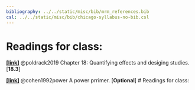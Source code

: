 ```yaml
---
bibliography: ../../static/misc/bib/mrm_references.bib
csl: ../../static/misc/bib/chicago-syllabus-no-bib.csl
---
```



# Readings for class:
[**[link]**](http://statsthinking21.org/ci-effect-size-power.html) @poldrack2019 Chapter 18:  Quantifying effects and desiging studies. [**18.3**]


[**[link]**](/readings/cohen1992.pdf) @cohen1992power A power prrimer. [**Optional**]
# Readings for class:

